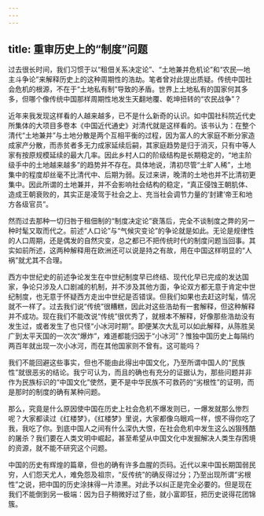 ```yaml
---
---
---
```

title: 重审历史上的“制度”问题
---



过去很长时间，我们习惯于以“租佃关系决定论”、“土地兼并危机论”和“农民—地主斗争论”来解释历史上的这种周期性的浩劫。笔者曾对此提出质疑。传统中国社会危机的根源，不在于“土地私有制”导致的矛盾。世界上土地私有的国家何其多多，但哪个像传统中国那样周期性地发生天翻地覆、乾坤扭转的“农民战争”？

近年来我发现这样看的人越来越多，已不是什么新奇的认识。如中国社科院近代史所集体的大项目多卷本《中国近代通史》对清代就是这样看的。该书认为：在整个清代“土地兼并”与土地分散是两个互相平衡的过程，因为富人的大家庭不断分家造成家产分散，而赤贫者多无力成家延续后嗣，其家庭趋势是归于消灭，只有中等人家有按原规模延续的最大几率。因此乡村人口的阶级结构是长期稳定的，“地主阶级手中的土地越来越多”的趋势并不存在。具体地说，清初尽管“土旷人稀”，土地集中的程度却丝毫不比清代中、后期为弱。反过来讲，晚清的土地也并不比清初更集中。因此所谓的土地兼并，并不会影响社会结构的稳定，“真正侵蚀王朝肌体、造成王朝衰败的，其实正是凌驾于社会之上、充当社会调节力量的‘封建’帝王和地方各级官员”。

然而过去那种一切归咎于租佃制的“制度决定论”衰落后，完全不谈制度之弊的另一种时髦又取而代之。前述“人口论”与“气候灾变论”的争论就是如此。无论是规律性的人口周期，还是偶发的自然灾变，总之都已不把传统时代的制度问题当回事。其实如前所述，这两种解释用在欧洲还可以说是持之有故，用在中国这样明显的“人祸”就尤其不合理。

西方中世纪史的前述争论发生在中世纪制度早已终结、现代化早已完成的发达国家，争论只涉及人口剧减的机制，并不涉及其他方面，争论双方都无意于肯定中世纪制度，也无意于怀疑西方走出中世纪是否错误。但我们如果也去赶这时髦，情况就不一样了。过去我们说“传统”很糟糕，因此对这些浩劫有一套解释，但这种解释并不成功。现在我们不能改说“传统”很优秀了，就根本不解释，好像那些浩劫没有发生过，或者发生了也只怪“小冰河时期”。即便某次大乱可以如此解释，从陈胜吴广到太平天国的一次次“爆炸”，难道都能归因于“小冰河”？惟独中国历史上每隔约两百年就出现一次小冰河，而在其他国家则不曾有。这可能吗？

我们不能回避这些事实，但也不能由此得出中国文化，乃至所谓中国人的“民族性”就很恶劣的结论。我宁可认为，而且的确也有充分的证据认为，那些问题并非作为民族标识的“中国文化”使然，更不是中华民族不可救药的“劣根性”的证明，而是那时的制度的确有某种问题。

那么，究竟是什么原因使中国在历史上社会危机不爆发则已，一爆发就那么惨烈呢？大家都读过《红楼梦》，《红楼梦》里说，大家都像乌眼鸡一样，恨不得你吃了我，我吃了你。到底中国人之间有什么深仇大恨，在社会危机中发生这么凶狠残酷的屠杀？我们要在人类文明中崛起，甚至希望从中国文化中发掘解决人类生存困境的资源，就不能不研究这个问题。

中国的历史有辉煌的篇章，但也的确有许多血腥的页码。近代以来中国长期国弱民穷，人们怨天尤人，难免怨及祖宗，“反传统”的确反得过分；乃至出现所谓“劣根性”之说，把中国的历史涂抹得一片漆黑。对此予以纠正是完全必要的。但是现在我们不能倒到另一极端：因为日子稍微好过了些，就小富即狂，把历史说得花团锦簇。